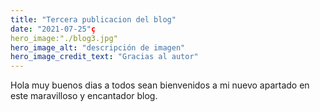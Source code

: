 ```yaml
---
title: "Tercera publicacion del blog"
date: "2021-07-25"ç
hero_image:"./blog3.jpg"
hero_image_alt: "descripción de imagen"
hero_image_credit_text: "Gracias al autor"
---
```


Hola muy buenos dias a todos sean bienvenidos a mi
nuevo apartado en este maravilloso y encantador blog.
